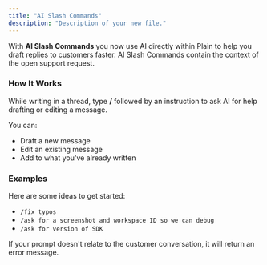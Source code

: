 ```yaml
---
title: "AI Slash Commands"
description: "Description of your new file."
---
```


With **AI Slash Commands** you now use AI directly within Plain to help you draft replies to customers faster. AI Slash Commands contain the context of the open support request. 

### **How It Works**

While writing in a thread, type **/** followed by an instruction to ask AI for help drafting or editing a message.

You can:

- Draft a new message
- Edit an existing message
- Add to what you've already written

### **Examples**

Here are some ideas to get started:

- `/fix typos`
- `/ask for a screenshot and workspace ID so we can debug`
- `/ask for version of SDK`

If your prompt doesn't relate to the customer conversation, it will return an error message.